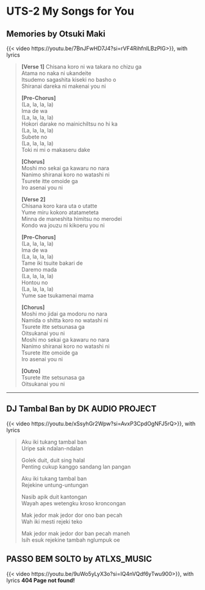 # UTS-2 My Songs for You

## **Memories by Otsuki Maki**

{{< video https://youtu.be/7BnJFwHD7J4?si=rVF4RihfnlLBzPlG>}}, with lyrics

> **[Verse 1]** 
> Chisana koro ni wa takara no chizu ga  
> Atama no naka ni ukandeite  
> Itsudemo sagashita kiseki no basho o  
> Shiranai dareka ni makenai you ni  
> 
> **[Pre-Chorus]**  
> (La, la, la, la)  
> Ima de wa  
> (La, la, la, la)  
> Hokori darake no mainichiItsu no hi ka  
> (La, la, la, la)  
> Subete no  
> (La, la, la, la)  
> Toki ni mi o makaseru dake      
> 
> **[Chorus]**  
> Moshi mo sekai ga kawaru no nara  
> Nanimo shiranai koro no watashi ni  
> Tsurete itte omoide ga  
> Iro asenai you ni  
> 
> **[Verse 2]**  
> Chisana koro kara uta o utatte  
> Yume miru kokoro atatameteta  
> Minna de maneshita himitsu no merodei  
> Kondo wa jouzu ni kikoeru you ni  
> 
> **[Pre-Chorus]**  
> (La, la, la, la)  
> Ima de wa  
> (La, la, la, la)  
> Tame iki tsuite bakari de  
> Daremo mada  
> (La, la, la, la)  
> Hontou no  
> (La, la, la, la)  
> Yume sae tsukamenai mama  
> 
> **[Chorus]**  
> Moshi mo jidai ga modoru no nara  
> Namida o shitta koro no watashi ni  
> Tsurete itte setsunasa ga  
> Oitsukanai you ni  
> Moshi mo sekai ga kawaru no nara  
> Nanimo shiranai koro no watashi ni  
> Tsurete itte omoide ga  
> Iro asenai you ni      
> 
> **[Outro]**  
> Tsurete itte setsunasa ga  
> Oitsukanai you ni  

---

## **DJ Tambal Ban by DK AUDIO PROJECT**

{{< video https://youtu.be/xSsyhGr2Wpw?si=AvxP3CpdOgNFJ5rQ>}}, with lyrics

> Aku iki tukang tambal ban  
> Uripe sak ndalan-ndalan  
> 
> Golek duit, duit sing halal  
> Penting cukup kanggo sandang lan pangan  
> 
> Aku iki tukang tambal ban  
> Rejekine untung-untungan  
> 
> Nasib apik duit kantongan  
> Wayah apes wetengku kroso kroncongan  
> 
> Mak jedor mak jedor dor ono ban pecah  
> Wah iki mesti rejeki teko  
> 
> Mak jedor mak jedor dor ban pecah maneh  
> Isih esuk rejekine tambah nglumpuk oe  

## **PASSO BEM SOLTO by ATLXS_MUSIC** 

{{< video https://youtu.be/9uWo5yLyX3o?si=IQ4nVQdf6yTwu900>}}, with lyrics
**404 Page not found!**  